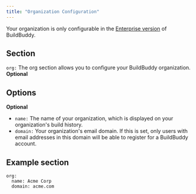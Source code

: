 ```yaml
---
title: "Organization Configuration"
---
```


Your organization is only configurable in the [Enterprise version](/docs/enterprise) of BuildBuddy.

## Section[](#section "Direct link to Section")

`org:` The org section allows you to configure your BuildBuddy organization. **Optional**

## Options[](#options "Direct link to Options")

**Optional**

* `name:` The name of your organization, which is displayed on your organization's build history.
* `domain:` Your organization's email domain. If this is set, only users with email addresses in this domain will be able to register for a BuildBuddy account.

## Example section[](#example-section "Direct link to Example section")

```
org:
  name: Acme Corp
  domain: acme.com

```